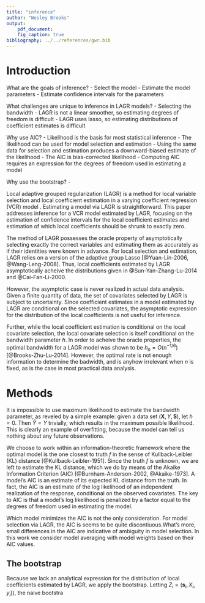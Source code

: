 ```yaml
---
title: "inference"
author: "Wesley Brooks"
output:
    pdf_document:
    fig_caption: true   
bibliography: ../../references/gwr.bib
---
```

    
# Introduction

What are the goals of inference?
 - Select the model
 - Estimate the model parameters
 - Estimate confidence intervals for the parameters

What challenges are unique to inference in LAGR models?
 - Selecting the bandwidth
 - LAGR is not a linear smoother, so estimating degrees of freedom is difficult
 - LAGR uses lasso, so estimating distributions of coefficient estimates is difficult

Why use AIC?
 - Likelihood is the basis for most statistical inference
 - The likelihood can be used for model selection and estimation
 - Using the same data for selection and estimation produces a downward-biased estimate of the likelihood
 - The AIC is bias-corrected likelihood
 - Computing AIC requires an expression for the degrees of freedom used in estimating a model
 
Why use the bootstrap?
 - 

Local adaptive grouped regularization (LAGR) is a method for local variable selection and local coefficient estimation in a varying coefficient regression (VCR) model \citep{Brooks-Zhu-Liu-2014}. Estimating a model via LAGR is straightforward. This paper addresses inference for a VCR model estimated by LAGR, focusing on the estimation of confidence intervals for the local coefficient estimates and estimation of which local coefficients should be shrunk to exactly zero.

The method of LAGR possesses the oracle property of asymptotically selecting exactly the correct variables and estimating them as accurately as if their identities were known in advance. For local selection and estimation, LAGR relies on a version of the adaptive group Lasso [@Yuan-Lin-2006, @Wang-Leng-2008]. Thus, local coefficients estimated by LAGR asymptotically acheive the distributions given in @Sun-Yan-Zhang-Lu-2014 and @Cai-Fan-Li-2000.

However, the asymptotic case is never realized in actual data analysis. Given a finite quantity of data, the set of covariates selected by LAGR is subject to uncertainty. Since coefficient estimates in a model estimated by LAGR are conditional on the selected covariates, the asymptotic expression for the distribution of the local coefficients is not useful for inference.

Further, while the local coefficient estimation is conditional on the local covariate selection, the local covariate selection is itself conditional on the bandwidth parameter $h$. In order to acheive the oracle properties, the optimal bandwidth for a LAGR model was shown to be $h_n=O(n^{-1/6})$ [@Brooks-Zhu-Lu-2014]. However, the optimal rate is not enough information to determine the badwidth, and is anyhow irrelevant when $n$ is fixed, as is the case in most practical data analysis.

# Methods
It is impossible to use maximum likelihood to estimate the bandwidth parameter, as reveled by a simple example: given a data set $(\bm{X}, Y, \bm{S})$, let $h=0$. Then $\hat{Y}=Y$ trivially, which results in the maximum possible likelihood. This is clearly an example of overfitting, because the model can tell us nothing about any future observations.

We choose to work within an information-theoretic framework where the optimal model is the one closest to truth $f$ in the sense of Kullback-Leibler (KL) distance [@Kullback-Leibler-1951]. Since the truth $f$ is unknown, we are left to estimate the KL distance, which we do by means of the Akaike Information Criterion (AIC) [@Burnham-Anderson-2002, @Akaike-1973]. A model's AIC is an estimate of its expected KL distance from the truth. In fact, the AIC is an estimate of the log likelihood of an independent realization of the response, conditional on the observed covariates. The key to AIC is that a model's log likelihood is penalized by a factor equal to the degrees of freedom used in estimating the model.

Which model minimizes the AIC is not the only consideration. For model selection via LAGR, the AIC is seems to be quite discontiuous.What's more, small differences in the AIC are indicative of ambiguity in model selection. In this work we consider model averaging with model weights based on their AIC values.

## The bootstrap

Because we lack an analytical expression for the distribution of local coefficients estimated by LAGR, we apply the bootstrap. Letting $Z_i = (\bm{s}_i, X_i, y_i))$, the naive bootstra



